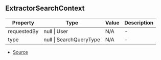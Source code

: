 ## ExtractorSearchContext


| Property | Type | Value | Description |
| ----------- | ----------- | ----------- | ----------- |
| requestedBy | null \| User | N/A | - |
| type | null \| SearchQueryType | N/A | - |


- [Source](https://github.com/Androz2091/discord-player/blob/699caa2/packages/discord-player/src/extractors/BaseExtractor.ts#L96)